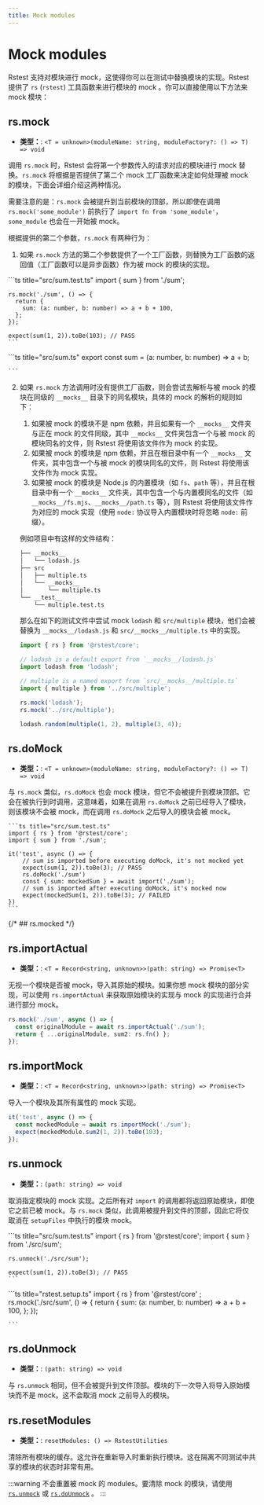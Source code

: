```yaml
---
title: Mock modules
---
```


# Mock modules

Rstest 支持对模块进行 mock，这使得你可以在测试中替换模块的实现。Rstest 提供了 `rs` (`rstest`) 工具函数来进行模块的 mock 。你可以直接使用以下方法来 mock 模块：

## rs.mock

- **类型：**: `<T = unknown>(moduleName: string, moduleFactory?: () => T) => void`

调用 `rs.mock` 时，Rstest 会将第一个参数传入的请求对应的模块进行 mock 替换。`rs.mock` 将根据是否提供了第二个 mock 工厂函数来决定如何处理被 mock 的模块，下面会详细介绍这两种情况。

需要注意的是：`rs.mock` 会被提升到当前模块的顶部，所以即使在调用 `rs.mock('some_module')` 前执行了 `import fn from 'some_module'`，`some_module` 也会在一开始被 mock。

根据提供的第二个参数，`rs.mock` 有两种行为：

1. 如果 `rs.mock` 方法的第二个参数提供了一个工厂函数，则替换为工厂函数的返回值（工厂函数可以是异步函数）作为被 mock 的模块的实现。

<div style={{ display: 'flex', gap: '1rem' }}>
  <div>
    ```ts title="src/sum.test.ts"
    import { sum } from './sum';

    rs.mock('./sum', () => {
      return {
        sum: (a: number, b: number) => a + b + 100,
      };
    });

    expect(sum(1, 2)).toBe(103); // PASS
    ```

</div>
  <div>
    ```ts title="src/sum.ts"
    export const sum = (a: number, b: number) => a + b;

    ```

  </div>
</div>

2. 如果 `rs.mock` 方法调用时没有提供工厂函数，则会尝试去解析与被 mock 的模块在同级的 `__mocks__` 目录下的同名模块，具体的 mock 的解析的规则如下：
   1. 如果被 mock 的模块不是 npm 依赖，并且如果有一个 `__mocks__` 文件夹与正在 mock 的文件同级，其中 `__mocks__` 文件夹包含一个与被 mock 的模块同名的文件，则 Rstest 将使用该文件作为 mock 的实现。
   2. 如果被 mock 的模块是 npm 依赖，并且在根目录中有一个 `__mocks__` 文件夹，其中包含一个与被 mock 的模块同名的文件，则 Rstest 将使用该文件作为 mock 实现。
   3. 如果被 mock 的模块是 Node.js 的内置模块（如 `fs`、`path` 等），并且在根目录中有一个 `__mocks__` 文件夹，其中包含一个与内置模同名的文件（如 `__mocks__/fs.mjs`、`__mocks__/path.ts` 等），则 Rstest 将使用该文件作为对应的 mock 实现（使用 `node:` 协议导入内置模块时将忽略 `node:` 前缀）。

   例如项目中有这样的文件结构：

   ```txt
   ├── __mocks__
   │   └── lodash.js
   ├── src
   │   ├── multiple.ts
   │   └── __mocks__
   │       └── multiple.ts
   └── __test__
       └── multiple.test.ts
   ```

   那么在如下的测试文件中尝试 mock `lodash` 和 `src/multiple` 模块，他们会被替换为 `__mocks__/lodash.js` 和 `src/__mocks__/multiple.ts` 中的实现。

   ```ts title="src/multiple.test.ts"
   import { rs } from '@rstest/core';

   // lodash is a default export from `__mocks__/lodash.js`
   import lodash from 'lodash';

   // multiple is a named export from `src/__mocks__/multiple.ts`
   import { multiple } from '../src/multiple';

   rs.mock('lodash');
   rs.mock('../src/multiple');

   lodash.random(multiple(1, 2), multiple(3, 4));
   ```

## rs.doMock

- **类型：**: `<T = unknown>(moduleName: string, moduleFactory?: () => T) => void`

与 `rs.mock` 类似，`rs.doMock` 也会 mock 模块，但它不会被提升到模块顶部。它会在被执行到时调用，这意味着，如果在调用 `rs.doMock` 之前已经导入了模块，则该模块不会被 mock，而在调用 `rs.doMock` 之后导入的模块会被 mock。

    ```ts title="src/sum.test.ts"
    import { rs } from '@rstest/core';
    import { sum } from './sum';

    it('test', async () => {
        // sum is imported before executing doMock, it's not mocked yet
        expect(sum(1, 2)).toBe(3); // PASS
        rs.doMock('./sum')
        const { sum: mockedSum } = await import('./sum');
        // sum is imported after executing doMock, it's mocked now
        expect(mockedSum(1, 2)).toBe(3); // FAILED
    })
    ```

{/* ## rs.mocked */}

## rs.importActual

- **类型：**: `<T = Record<string, unknown>>(path: string) => Promise<T>`

无视一个模块是否被 mock，导入其原始的模块。如果你想 mock 模块的部分实现，可以使用 `rs.importActual` 来获取原始模块的实现与 mock 的实现进行合并进行部分 mock。

```ts title="src/sum.test.ts"
rs.mock('./sum', async () => {
  const originalModule = await rs.importActual('./sum');
  return { ...originalModule, sum2: rs.fn() };
});
```

## rs.importMock

- **类型：**: `<T = Record<string, unknown>>(path: string) => Promise<T>`

导入一个模块及其所有属性的 mock 实现。

```ts title="src/sum.test.ts"
it('test', async () => {
  const mockedModule = await rs.importMock('./sum');
  expect(mockedModule.sum2(1, 2)).toBe(103);
});
```

## rs.unmock

- **类型：**: `(path: string) => void`

取消指定模块的 mock 实现。之后所有对 `import` 的调用都将返回原始模块，即使它之前已被 mock。与 `rs.mock` 类似，此调用被提升到文件的顶部，因此它将仅取消在 `setupFiles` 中执行的模块 mock。

<div style={{ display: 'flex', gap: '1rem' }}>
  <div>
    ```ts title="src/sum.test.ts"
    import { rs } from '@rstest/core';
    import { sum } from './src/sum';

    rs.unmock('./src/sum');

    expect(sum(1, 2)).toBe(3); // PASS
    ```

</div>
  <div>
    ```ts title="rstest.setup.ts"
    import { rs } from '@rstest/core'
    ;
    rs.mock('./src/sum', () => {
      return {
        sum: (a: number, b: number) => a + b + 100,
      };
    });

    ```

  </div>
</div>

## rs.doUnmock

- **类型：**: `(path: string) => void`

与 `rs.unmock` 相同，但不会被提升到文件顶部。模块的下一次导入将导入原始模块而不是 mock。这不会取消 mock 之前导入的模块。

## rs.resetModules

- **类型：**: `resetModules: () => RstestUtilities`

清除所有模块的缓存。这允许在重新导入时重新执行模块。这在隔离不同测试中共享的模块的状态时非常有用。

:::warning
不会重置被 mock 的 modules。要清除 mock 的模块，请使用 [`rs.unmock`](#rsunmock) 或 [`rs.doUnmock`](#rsdounmock) 。
:::

```

```
